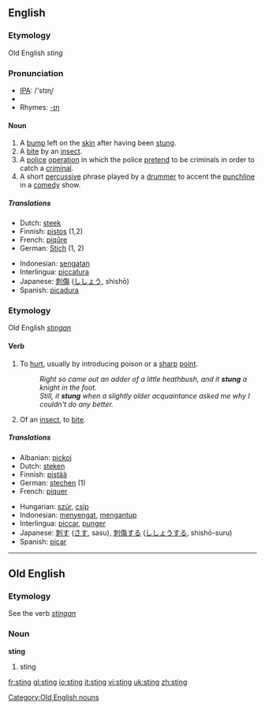 ==English==

===Etymology===
Old English ''sting''

===Pronunciation===
*[[w:IPA|IPA]]: /'stɪɳ/
*{{audio|en-us-sting.ogg|Audio (US)}}
*Rhymes: [[Rhymes:English:-ɪŋ|-ɪŋ]]

====Noun====
{{en-noun}}

# A [[bump]] left on the [[skin]] after having been [[stung]].
# A [[bite]] by an [[insect]].
# A [[police]] [[operation]] in which the police [[pretend]] to be criminals in order to catch a [[criminal]].
# A short [[percussive]] phrase played by a [[drummer]] to accent the [[punchline]] in a [[comedy]] show.

=====Translations=====
{{top}}
*Dutch: [[steek]]
*Finnish: [[pistos]] (1,2)
*French: [[piqûre]]
*German: [[Stich]] {{m}} (1, 2)
{{mid}}
*Indonesian: [[sengat|sengatan]]
*Interlingua: [[piccatura]]
*Japanese: [[刺傷]] ([[ししょう]], shishō)
*Spanish: [[picadura]]
{{bottom}}

===Etymology===
Old English ''[[stingan]]''
====Verb====
{{irregverb|'''to sting'''|'''[[stings]]'''|'''[[stung]]'''|'''[[stung]]'''|'''[[stinging]]'''}}

# To [[hurt]], usually by introducing poison or a [[sharp]] [[point]].
#:''Right so came out an adder of a little heathbush, and it '''stung''' a knight in the foot.''
#:''Still, it '''stung''' when a slightly older acquaintance asked me why I couldn't do any better.''
# Of an [[insect]], to [[bite]].

=====Translations=====
{{top}}
*Albanian: [[pickoj]]
*Dutch: [[steken]]
*Finnish: [[pistää]]
*German: [[stechen]] (1)
*French: [[piquer]]
{{mid}}
*Hungarian: [[szúr]], [[csíp]]
*Indonesian: [[sengat|menyengat]], [[antup|mengantup]]
*Interlingua: [[piccar]], [[punger]]
*Japanese: [[刺す]] ([[さす]], sasu), [[刺傷]]する ([[ししょう]]する, shishō-suru)
*Spanish: [[picar]]
{{bottom}}

----

==Old English==
===Etymology===
See the verb ''[[stingan]]''
===Noun===
'''sting'''

# sting

[[Category:Old English nouns]]

[[fr:sting]]
[[gl:sting]]
[[io:sting]]
[[it:sting]]
[[vi:sting]]
[[uk:sting]]
[[zh:sting]]